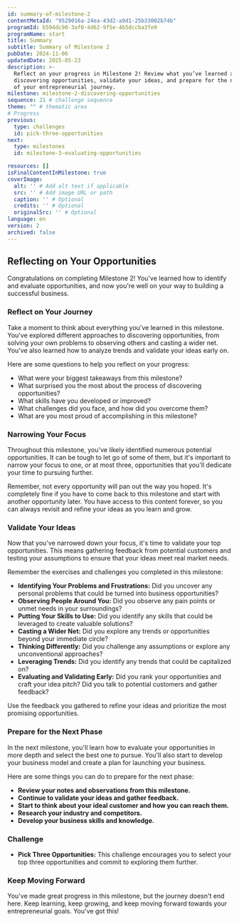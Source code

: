 ```yaml
---
id: summary-of-milestone-2 
contentMetaId: "9529016a-24ea-43d2-a9d1-25b33002b74b" 
programId: b594dc90-3af0-4d62-9f5e-4b5dccba3fe9
programName: start
title: Summary
subtitle: Summary of Milestone 2
pubDate: 2024-11-06
updatedDate: 2025-05-23
description: >-
  Reflect on your progress in Milestone 2! Review what you’ve learned about
  discovering opportunities, validate your ideas, and prepare for the next phase
  of your entrepreneurial journey.
milestone: milestone-2-discovering-opportunities
sequence: 21 # challenge sequence
theme: "" # thematic area
# Progress
previous:
  type: challenges	
  id: pick-three-opportunities	
next:
  type: milestones	
  id: milestone-3-evaluating-opportunities	

resources: [] 
isFinalContentInMilestone: true
coverImage:
  alt: '' # Add alt text if applicable
  src: '' # Add image URL or path
  caption: '' # Optional
  credits: '' # Optional
  originalSrc: '' # Optional
language: en
version: 2
archived: false
---
```


## Reflecting on Your Opportunities

Congratulations on completing Milestone 2! You've learned how to identify and evaluate opportunities, and now you're well on your way to building a successful business.

### Reflect on Your Journey

Take a moment to think about everything you've learned in this milestone. You've explored different approaches to discovering opportunities, from solving your own problems to observing others and casting a wider net. You've also learned how to analyze trends and validate your ideas early on.

Here are some questions to help you reflect on your progress:

*   What were your biggest takeaways from this milestone?
*   What surprised you the most about the process of discovering opportunities?
*   What skills have you developed or improved?
*   What challenges did you face, and how did you overcome them?
*   What are you most proud of accomplishing in this milestone?

### Narrowing Your Focus

Throughout this milestone, you've likely identified numerous potential opportunities. It can be tough to let go of some of them, but it's important to narrow your focus to one, or at most three, opportunities that you'll dedicate your time to pursuing further.

Remember, not every opportunity will pan out the way you hoped. It's completely fine if you have to come back to this milestone and start with another opportunity later. You have access to this content forever, so you can always revisit and refine your ideas as you learn and grow.

### Validate Your Ideas

Now that you've narrowed down your focus, it's time to validate your top opportunities. This means gathering feedback from potential customers and testing your assumptions to ensure that your ideas meet real market needs.

Remember the exercises and challenges you completed in this milestone:

*   **Identifying Your Problems and Frustrations:** Did you uncover any personal problems that could be turned into business opportunities?
*   **Observing People Around You:** Did you observe any pain points or unmet needs in your surroundings?
*   **Putting Your Skills to Use:** Did you identify any skills that could be leveraged to create valuable solutions?
*   **Casting a Wider Net:** Did you explore any trends or opportunities beyond your immediate circle?
*   **Thinking Differently:** Did you challenge any assumptions or explore any unconventional approaches?
*   **Leveraging Trends:** Did you identify any trends that could be capitalized on?
*   **Evaluating and Validating Early:** Did you rank your opportunities and craft your idea pitch? Did you talk to potential customers and gather feedback?

Use the feedback you gathered to refine your ideas and prioritize the most promising opportunities.

### Prepare for the Next Phase

In the next milestone, you'll learn how to evaluate your opportunities in more depth and select the best one to pursue. You'll also start to develop your business model and create a plan for launching your business.

Here are some things you can do to prepare for the next phase:

*   **Review your notes and observations from this milestone.**
*   **Continue to validate your ideas and gather feedback.**
*   **Start to think about your ideal customer and how you can reach them.**
*   **Research your industry and competitors.**
*   **Develop your business skills and knowledge.**

### Challenge

*   **Pick Three Opportunities:** This challenge encourages you to select your top three opportunities and commit to exploring them further.

### Keep Moving Forward

You've made great progress in this milestone, but the journey doesn't end here. Keep learning, keep growing, and keep moving forward towards your entrepreneurial goals. You've got this!